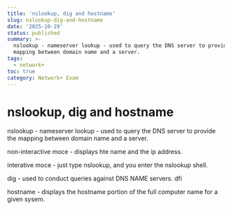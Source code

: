 ```yaml
---
title: 'nslookup, dig and hostname'
slug: nslookup-dig-and-hostname
date: '2025-10-29'
status: published
summary: >-
  nslookup - nameserver lookup - used to query the DNS server to provide the
  mapping between domain name and a server.
tags:
  - network+
toc: true
category: Network+ Exam
---
```


# nslookup, dig and hostname

nslookup - nameserver lookup - used to query the DNS server to provide the mapping between domain name and a server. 

non-interactive moce - displays hte name and the ip address. 

interative moce - just type nslookup, and you enter the nslookup shell. 

dig - used to conduct queries against DNS NAME servers. dfi

hostname - displays the hostname portion of the full computer name for a given sysem.
